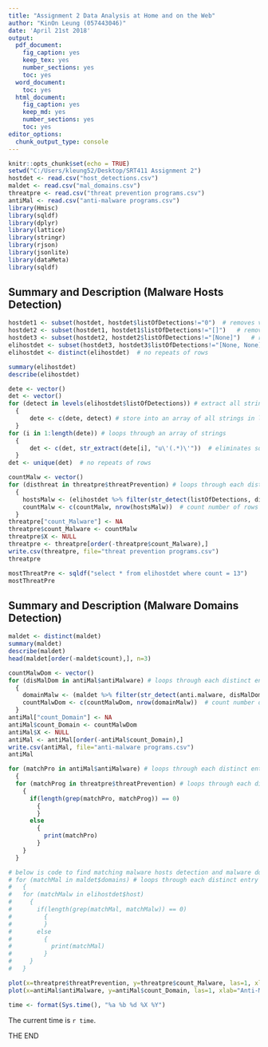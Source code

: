 ---
title: "Assignment 2 Data Analysis at Home and on the Web"
author: "KinOn Leung (057443046)"
date: 'April 21st 2018'
output:
  pdf_document:
    fig_caption: yes
    keep_tex: yes
    number_sections: yes
    toc: yes
  word_document:
    toc: yes
  html_document:
    fig_caption: yes
    keep_md: yes
    number_sections: yes
    toc: yes
editor_options:
  chunk_output_type: console
---

```{r setup, include=FALSE}

knitr::opts_chunk$set(echo = TRUE)
setwd("C:/Users/kleung52/Desktop/SRT411 Assignment 2")
hostdet <- read.csv("host_detections.csv")
maldet <- read.csv("mal_domains.csv")
threatpre <- read.csv("threat prevention programs.csv")
antiMal <- read.csv("anti-malware programs.csv")
library(Hmisc)
library(sqldf)
library(dplyr)
library(lattice)
library(stringr)
library(rjson)
library(jsonlite)
library(dataMeta)
library(sqldf)

```

## Summary and Description (Malware Hosts Detection)
```{r}

hostdet1 <- subset(hostdet, hostdet$listOfDetections!="0")  # removes values 0
hostdet2 <- subset(hostdet1, hostdet1$listOfDetections!="[]")   # removes values []
hostdet3 <- subset(hostdet2, hostdet2$listOfDetections!="[None]")   # removes values [None]
elihostdet <- subset(hostdet3, hostdet3$listOfDetections!="[None, None]")   # removes values [None, None]
elihostdet <- distinct(elihostdet)  # no repeats of rows

summary(elihostdet)
describe(elihostdet)

dete <- vector()
det <- vector()
for (detect in levels(elihostdet$listOfDetections)) # extract all strings in listOfDetections
  {
      dete <- c(dete, detect) # store into an array of all strings in listOfDetections
  }
for (i in 1:length(dete)) # loops through an array of strings
  {
      det <- c(det, str_extract(dete[i], "u\'(.*)\'"))  # eliminates square brackets 
  }
det <- unique(det)  # no repeats of rows

countMalw <- vector()
for (disthreat in threatpre$threatPrevention) # loops through each distinct entry
  {
    hostsMalw <- (elihostdet %>% filter(str_detect(listOfDetections, disthreat))) # extract all rows with string of distinct entry
    countMalw <- c(countMalw, nrow(hostsMalw))  # count number of rows
  }
threatpre["count_Malware"] <- NA
threatpre$count_Malware <- countMalw
threatpre$X <- NULL
threatpre <- threatpre[order(-threatpre$count_Malware),]
write.csv(threatpre, file="threat prevention programs.csv")
threatpre

mostThreatPre <- sqldf("select * from elihostdet where count = 13")
mostThreatPre

```

## Summary and Description (Malware Domains Detection)
```{r}

maldet <- distinct(maldet)
summary(maldet)
describe(maldet)
head(maldet[order(-maldet$count),], n=3)

countMalwDom <- vector()
for (disMalDom in antiMal$antiMalware) # loops through each distinct entry
  {
    domainMalw <- (maldet %>% filter(str_detect(anti.malware, disMalDom))) # extract all rows with string of distinct entry
    countMalwDom <- c(countMalwDom, nrow(domainMalw))  # count number of rows
  }
antiMal["count_Domain"] <- NA
antiMal$count_Domain <- countMalwDom
antiMal$X <- NULL
antiMal <- antiMal[order(-antiMal$count_Domain),]
write.csv(antiMal, file="anti-malware programs.csv")
antiMal

for (matchPro in antiMal$antiMalware) # loops through each distinct entry
  {
  for (matchProg in threatpre$threatPrevention) # loops through each distinct entry in another table
    {
      if(length(grep(matchPro, matchProg)) == 0) 
        {
        }
      else 
        {
          print(matchPro)
        }
    }
  }

# below is code to find matching malware hosts detection and malware domains detection
# for (matchMal in maldet$domains) # loops through each distinct entry
#   {
#   for (matchMalw in elihostdet$host)
#     {
#       if(length(grep(matchMal, matchMalw)) == 0) 
#         {
#         }
#       else 
#         {
#           print(matchMal)
#         }
#     }
#   }

plot(x=threatpre$threatPrevention, y=threatpre$count_Malware, las=1, xlab="Threat Prevention Programs", ylab="Count of Malware Hosts Detection", main="Count of Malware for Each Program")
plot(x=antiMal$antiMalware, y=antiMal$count_Domain, las=1, xlab="Anti-Malware Programs", ylab="Count of Malware Domains Detection", main="Count of Malware for Each Program")

```


```{r, echo=FALSE}
time <- format(Sys.time(), "%a %b %d %X %Y")
```

The current time is `r time`.

THE END
